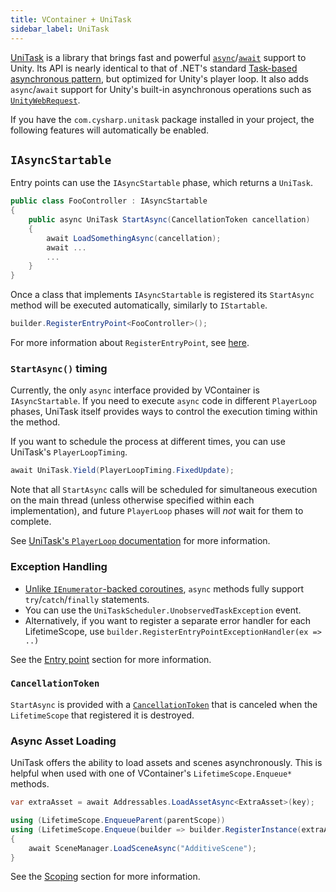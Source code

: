 ```yaml
---
title: VContainer + UniTask
sidebar_label: UniTask
---
```


[UniTask](https://github.com/Cysharp/UniTask) is a library that brings fast and powerful [`async`](https://docs.microsoft.com/en-us/dotnet/csharp/language-reference/keywords/async)/[`await`](https://docs.microsoft.com/en-us/dotnet/csharp/language-reference/operators/await) support to Unity. Its API is nearly identical to that of .NET's standard [Task-based asynchronous pattern](https://docs.microsoft.com/en-us/dotnet/standard/asynchronous-programming-patterns/task-based-asynchronous-pattern-tap), but optimized for Unity's player loop. It also adds `async`/`await` support for Unity's built-in asynchronous operations such as [`UnityWebRequest`](https://docs.unity3d.com/ScriptReference/Networking.UnityWebRequest).

If you have the `com.cysharp.unitask` package installed in your project, the following features will automatically be enabled.

## `IAsyncStartable`

Entry points can use the `IAsyncStartable` phase, which returns a `UniTask`.

```csharp
public class FooController : IAsyncStartable
{
    public async UniTask StartAsync(CancellationToken cancellation)
    {
        await LoadSomethingAsync(cancellation);
        await ...
        ...
    }
}
```

Once a class that implements `IAsyncStartable` is registered its `StartAsync` method will be executed automatically, similarly to `IStartable`.

```csharp
builder.RegisterEntryPoint<FooController>();
```

For more information about `RegisterEntryPoint`, see [here](../integrations/entrypoint).

### `StartAsync()` timing

Currently, the only `async` interface provided by VContainer is `IAsyncStartable`. If you need to execute `async` code in different `PlayerLoop` phases, UniTask itself provides ways to control the execution timing within the method.

If you want to schedule the process at different times, you can use UniTask's `PlayerLoopTiming`.

```csharp
await UniTask.Yield(PlayerLoopTiming.FixedUpdate);
```

Note that all `StartAsync` calls will be scheduled for simultaneous execution on the main thread (unless otherwise specified within each implementation), and future `PlayerLoop` phases will *not* wait for them to complete.

See [UniTask's `PlayerLoop` documentation](https://github.com/Cysharp/UniTask#playerloop) for more information.

### Exception Handling

- [Unlike `IEnumerator`-backed coroutines](https://docs.microsoft.com/en-us/dotnet/csharp/language-reference/keywords/yield#exception-handling), `async` methods fully support `try`/`catch`/`finally` statements.
- You can use the `UniTaskScheduler.UnobservedTaskException` event.
- Alternatively, if you want to register a separate error handler for each LifetimeScope, use `builder.RegisterEntryPointExceptionHandler(ex => ..)`
 
See the [Entry point](./entrypoint) section for more information.

### `CancellationToken`

`StartAsync` is provided with a [`CancellationToken`](https://docs.microsoft.com/en-us/dotnet/api/system.threading.cancellationtoken) that is canceled when the `LifetimeScope` that registered it is destroyed.

### Async Asset Loading

UniTask offers the ability to load assets and scenes asynchronously. This is helpful when used with one of VContainer's `LifetimeScope.Enqueue*` methods.

```csharp
var extraAsset = await Addressables.LoadAssetAsync<ExtraAsset>(key);

using (LifetimeScope.EnqueueParent(parentScope))
using (LifetimeScope.Enqueue(builder => builder.RegisterInstance(extraAsset))
{
    await SceneManager.LoadSceneAsync("AdditiveScene");
}
```

See the [Scoping](../scoping/generate-child-via-scene) section for more information.
